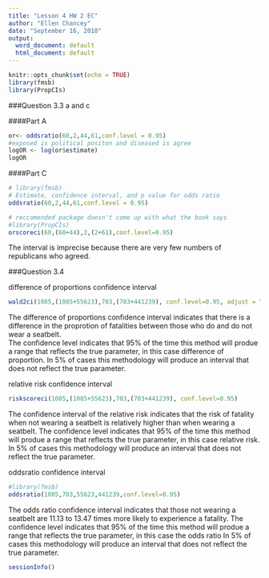 ---
title: "Lesson 4 HW 2 EC"
author: "Ellen Chancey"
date: "September 16, 2018"
output:
  word_document: default
  html_document: default
---

```{r setup, include=FALSE}
knitr::opts_chunk$set(echo = TRUE)
library(fmsb)
library(PropCIs)
```

###Question 3.3 a and c  

####Part A  
```{r}
or<- oddsratio(60,2,44,61,conf.level = 0.95)
#exposed is political positon and diseased is agree
logOR <- log(or$estimate)
logOR
```

####Part C
```{r}
# library(fmsb)
# Estimate, confidence interval, and p value for odds ratio
oddsratio(60,2,44,61,conf.level = 0.95)
```


```{r}
# reccomended package doesn't come up with what the book says
#library(PropCIs)
orscoreci(60,(60+44),2,(2+61),conf.level=0.95)

```

The interval is imprecise because there are very few numbers of republicans who agreed.  



###Question 3.4

difference of proportions confidence interval
```{r}
wald2ci(1085,(1085+55623),703,(703+441239), conf.level=0.95, adjust = "Wald")
```
The difference of proportions confidence interval indicates that there is a difference in the proprotion of fatalities between those who do and do not wear a seatbelt.  
The confidence level indicates that 95% of the time this method will produe a range that reflects the true parameter, in this case difference of proportion. In 5% of cases this methodology will produce an interval that does not reflect the true parameter.  


relative risk confidence interval
```{r}
riskscoreci(1085,(1085+55623),703,(703+441239), conf.level=0.95)
```
The confidence interval of the relative risk indicates that the risk of fatality when not wearing a seatbelt is relatively higher than when wearing a seatbelt.
The confidence level indicates that 95% of the time this method will produe a range that reflects the true parameter, in this case relative risk. In 5% of cases this methodology will produce an interval that does not reflect the true parameter.  


oddsratio confidence interval
```{r}
#library(fmsb)
oddsratio(1085,703,55623,441239,conf.level=0.95)
```
The odds ratio confidence interval indicates that those not wearing a seatbelt are 11.13 to 13.47 times more likely to experience a fatality.
The confidence level indicates that 95% of the time this method will produe a range that reflects the true parameter, in this case the odds ratio In 5% of cases this methodology will produce an interval that does not reflect the true parameter.




```{r}
sessionInfo()
```

